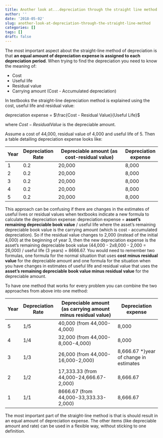 ```yaml
---
title: Another look at...depreciation through the straight line method
author: ''
date: '2018-05-02'
slug: another-look-at-depreciation-through-the-straight-line-method
categories: []
tags: []
draft: false
---
```


The most important aspect about the straight-line method of depreciation is that **an equal amount of depreciation expense is assigned to each depreciation period**. When trying to find the depreciation you need to know the meaning of:

- Cost
- Useful life
- Residual value
- Carrying amount (Cost - Accumulated depreciation)

In textbooks the straight-line depreciation method is explained using the cost, useful life and residual value: 

depreciation expense  = $\frac{Cost - Residual Value}{Useful Life}$ 

where $Cost - Residual Value$ is the depreciable amount.

Assume a cost of 44,000, residual value of 4,000 and useful life of 5. Then a table detailing depreciation expense looks like: 

| Year | Depreciation Rate | Depreciable amount (as cost-residual value) | Depreciation expense |
|------|-------------------|---------------------------------------------|----------------------|
| 1    | 0.2               | 20,000                                      | 8,000                |
| 2    | 0.2               | 20,000                                      | 8,000                |
| 3    | 0.2               | 20,000                                      | 8,000                |
| 4    | 0.2               | 20,000                                      | 8,000                |
| 5    | 0.2               | 20,000                                      | 8,000                |

This approach can be confusing if there are changes in the estimates of useful lives or residual values when textbooks indicate a new formula to calculate the depreciation expense: depreciation expense = **asset’s remaining depreciable book value** / useful life where the asset’s remaining depreciable book value is the carrying amount (which is cost - accumulated depreciation). So if the residual value changes to 2,000 (instead of the initial 4,000) at the beginning of year 3, then the new depreciation expense is the asset’s remaining depreciable book value (44,000 - 2x8,000 - 2,000 = 26,000) / useful life (3 years) = 8666.67. You would need to remember two formulas, one formula for the normal situation that uses **cost minus residual value** for the depreciable amount and one formula for the situation when you have changes in estimates of useful life and residual value that uses the **asset’s remaining depreciable book value minus residual value** for the depreciable amount. 

To have one method that works for every problem you can combine the two approaches from above into one method:

| Year | Depreciation Rate | Depreciable amount (as carrying amount  minus residual value) | Depreciation expense                   |
|------|-------------------|---------------------------------------------------------------|----------------------------------------|
| 5    | 1/5               | 40,000 (from 44,000-4,000)                                    | 8,000                                  |
| 4    | 1/4               | 32,000 (from 44,000-8,000-4,000)                              | 8,000                                  |
| 3    | 1/3               | 26,000 (from 44,000-16,000-2,000)                             | 8,666.67 *)year of change in estimates |
| 2    | 1/2               | 17,333.33 (from 44,000-24,666.67-2,000)                       | 8,666.67                               |
| 1    | 1/1               | 8666.67 (from 44,000-33,333.33-2,000)                         | 8,666.67                               |

The most important part of the straight-line method is that is should result in an equal amount of depreciation expense. The other items (like depreciable amount and rate) can be used in a flexible way, without sticking to one definition.